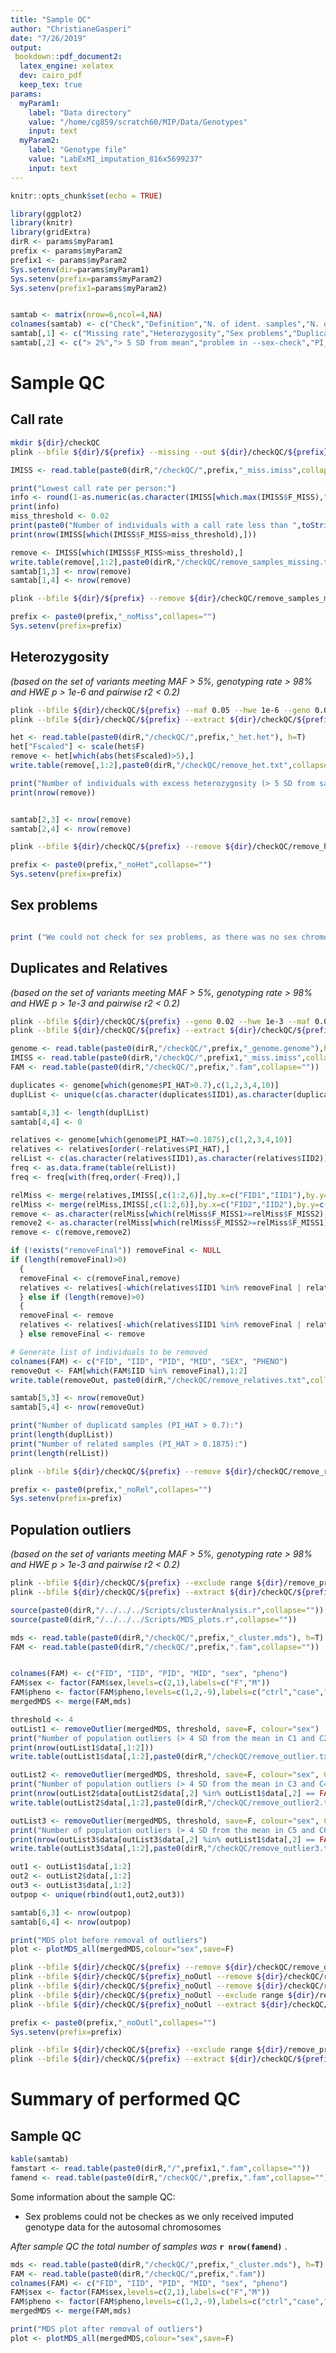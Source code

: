 ```yaml
---
title: "Sample QC"
author: "ChristianeGasperi"
date: "7/26/2019"
output: 
 bookdown::pdf_document2:
  latex_engine: xelatex
  dev: cairo_pdf
  keep_tex: true
params:
  myParam1:
    label: "Data directory"
    value: "/home/cg859/scratch60/MIP/Data/Genotypes"
    input: text
  myParam2:
    label: "Genotype file"
    value: "LabExMI_imputation_816x5699237"
    input: text
---
```


```r
knitr::opts_chunk$set(echo = TRUE)
```


```r
library(ggplot2)
library(knitr)
library(gridExtra)
dirR <- params$myParam1
prefix <- params$myParam2
prefix1 <- params$myParam2
Sys.setenv(dir=params$myParam1)
Sys.setenv(prefix=params$myParam2)
Sys.setenv(prefix1=params$myParam2)


samtab <- matrix(nrow=6,ncol=4,NA)
colnames(samtab) <- c("Check","Definition","N. of ident. samples","N. of removed samples")
samtab[,1] <- c("Missing rate","Heterozygosity","Sex problems","Duplicates","Relatives","Population outliers")
samtab[,2] <- c("> 2%","> 5 SD from mean","problem in --sex-check","PI_HAT > 0.7","PI_HAT > 0.1875"," > 4SD from mean in MDS comp. 1-6")


```

# Sample QC

## Call rate

```bash
mkdir ${dir}/checkQC
plink --bfile ${dir}/${prefix} --missing --out ${dir}/checkQC/${prefix}_miss
```

```r
IMISS <- read.table(paste0(dirR,"/checkQC/",prefix,"_miss.imiss",collapse=""),h=T)

print("Lowest call rate per person:")
info <- round(1-as.numeric(as.character(IMISS[which.max(IMISS$F_MISS),"F_MISS"])),3)
print(info)
miss_threshold <- 0.02
print(paste0("Number of individuals with a call rate less than ",toString(1-miss_threshold),":",collapse=""))
print(nrow(IMISS[which(IMISS$F_MISS>miss_threshold),]))

remove <- IMISS[which(IMISS$F_MISS>miss_threshold),]
write.table(remove[,1:2],paste0(dirR,"/checkQC/remove_samples_missing.txt",collapse=""),sep="\t",row.names=F,quote=F,col.names=F)
samtab[1,3] <- nrow(remove)
samtab[1,4] <- nrow(remove)
```

```bash
plink --bfile ${dir}/${prefix} --remove ${dir}/checkQC/remove_samples_missing.txt --make-bed --out ${dir}/checkQC/${prefix}_noMiss
```

```r
prefix <- paste0(prefix,"_noMiss",collapes="")
Sys.setenv(prefix=prefix)
```

## Heterozygosity
*(based on the set of variants meeting MAF > 5%, genotyping rate > 98% and HWE p > 1e-6 and pairwise r2 < 0.2)*

```bash
plink --bfile ${dir}/checkQC/${prefix} --maf 0.05 --hwe 1e-6 --geno 0.02 --indep-pairwise 200 100 0.2 --make-bed --out ${dir}/checkQC/${prefix}_prunedHET
plink --bfile ${dir}/checkQC/${prefix} --extract ${dir}/checkQC/${prefix}_prunedHET.prune.in --het --out ${dir}/checkQC/${prefix}_het
```

```r

het <- read.table(paste0(dirR,"/checkQC/",prefix,"_het.het"), h=T)
het["Fscaled"] <- scale(het$F)
remove <- het[which(abs(het$Fscaled)>5),]
write.table(remove[,1:2],paste0(dirR,"/checkQC/remove_het.txt",collapse=""),sep="\t",row.names=F,quote=F,col.names=F)

print("Number of individuals with excess heterozygosity (> 5 SD from sample mean):")
print(nrow(remove))


samtab[2,3] <- nrow(remove)
samtab[2,4] <- nrow(remove)

```

```bash
plink --bfile ${dir}/checkQC/${prefix} --remove ${dir}/checkQC/remove_het.txt --make-bed --out ${dir}/checkQC/${prefix}_noHet
```

```r
prefix <- paste0(prefix,"_noHet",collapse="")
Sys.setenv(prefix=prefix)
```

## Sex problems

```bash
```

```r
print ("We could not check for sex problems, as there was no sex chromosome data available.")

```

## Duplicates and Relatives
*(based on the set of variants meeting MAF > 5%, genotyping rate > 98% and HWE p > 1e-3 and pairwise r2 < 0.2)*

```bash
plink --bfile ${dir}/checkQC/${prefix} --geno 0.02 --hwe 1e-3 --maf 0.05 --indep-pairwise 200 100 0.2 --out ${dir}/checkQC/${prefix}_prunedREL
plink --bfile ${dir}/checkQC/${prefix} --extract ${dir}/checkQC/${prefix}_prunedREL.prune.in --genome --min 0.0625 --out ${dir}/checkQC/${prefix}_genome
```

```r
genome <- read.table(paste0(dirR,"/checkQC/",prefix,"_genome.genome"),h=T)
IMISS <- read.table(paste0(dirR,"/checkQC/",prefix1,"_miss.imiss",collapse=""),h=T)
FAM <- read.table(paste0(dirR,"/checkQC/",prefix,".fam",collapse=""))

duplicates <- genome[which(genome$PI_HAT>0.7),c(1,2,3,4,10)]
duplList <- unique(c(as.character(duplicates$IID1),as.character(duplicates$IID2)))

samtab[4,3] <- length(duplList)
samtab[4,4] <- 0

relatives <- genome[which(genome$PI_HAT>=0.1875),c(1,2,3,4,10)] 
relatives <- relatives[order(-relatives$PI_HAT),]
relList <- c(as.character(relatives$IID1),as.character(relatives$IID2))
freq <- as.data.frame(table(relList))
freq <- freq[with(freq,order(-Freq)),]

relMiss <- merge(relatives,IMISS[,c(1:2,6)],by.x=c("FID1","IID1"),by.y=c("FID","IID"))
relMiss <- merge(relMiss,IMISS[,c(1:2,6)],by.x=c("FID2","IID2"),by.y=c("FID","IID"),suffix=c("1","2"),all.x=T)
remove <- as.character(relMiss[which(relMiss$F_MISS1>=relMiss$F_MISS2),]$IID1)
remove2 <- as.character(relMiss[which(relMiss$F_MISS2>=relMiss$F_MISS1),]$IID2)
remove <- c(remove,remove2)

if (!exists("removeFinal")) removeFinal <- NULL
if (length(removeFinal)>0)
  {
  removeFinal <- c(removeFinal,remove)
  relatives <- relatives[-which(relatives$IID1 %in% removeFinal | relatives$IID2 %in% removeFinal),]
  } else if (length(remove)>0)
  {
  removeFinal <- remove
  relatives <- relatives[-which(relatives$IID1 %in% removeFinal | relatives$IID2 %in% removeFinal),]
  } else removeFinal <- remove

# Generate list of individuals to be removed
colnames(FAM) <- c("FID", "IID", "PID", "MID", "SEX", "PHENO")
removeOut <- FAM[which(FAM$IID %in% removeFinal),1:2]
write.table(removeOut, paste0(dirR,"/checkQC/remove_relatives.txt",collapse=""), c=F, r=F, qu=F)

samtab[5,3] <- nrow(removeOut)
samtab[5,4] <- nrow(removeOut)

print("Number of duplicatd samples (PI_HAT > 0.7):")
print(length(duplList))
print("Number of related samples (PI_HAT > 0.1875):")
print(length(relList))
```

```bash
plink --bfile ${dir}/checkQC/${prefix} --remove ${dir}/checkQC/remove_relatives.txt --make-bed --out ${dir}/checkQC/${prefix}_noRel
```

```r
prefix <- paste0(prefix,"_noRel",collapes="")
Sys.setenv(prefix=prefix)
```

## Population outliers 
*(based on the set of variants meeting MAF > 5%, genotyping rate > 98% and HWE p > 1e-3 and pairwise r2 < 0.2)*

```bash
plink --bfile ${dir}/checkQC/${prefix} --exclude range ${dir}/remove_prune.txt --geno 0.02 --hwe 1e-3 --maf 0.05 --set-hh-missing --indep-pairwise 200 100 0.2 --out ${dir}/checkQC/${prefix}_prunedMDS
plink --bfile ${dir}/checkQC/${prefix} --extract ${dir}/checkQC/${prefix}_prunedMDS.prune.in --cluster --mds-plot 10 eigendecomp --out ${dir}/checkQC/${prefix}_cluster
```

```r
source(paste0(dirR,"/../../../Scripts/clusterAnalysis.r",collapse=""))
source(paste0(dirR,"/../../../Scripts/MDS_plots.r",collapse=""))

mds <- read.table(paste0(dirR,"/checkQC/",prefix,"_cluster.mds"), h=T)
FAM <- read.table(paste0(dirR,"/checkQC/",prefix,".fam",collapse=""))


colnames(FAM) <- c("FID", "IID", "PID", "MID", "sex", "pheno")
FAM$sex <- factor(FAM$sex,levels=c(2,1),labels=c("F","M"))
FAM$pheno <- factor(FAM$pheno,levels=c(1,2,-9),labels=c("ctrl","case","unknown"))
mergedMDS <- merge(FAM,mds)

threshold <- 4
outList1 <- removeOutlier(mergedMDS, threshold, save=F, colour="sex")
print("Number of population outliers (> 4 SD from the mean in C1 and C2):")
print(nrow(outList1$data[,1:2]))
write.table(outList1$data[,1:2],paste0(dirR,"/checkQC/remove_outlier.txt",collapse=""),c=F,r=F,qu=F)

outList2 <- removeOutlier(mergedMDS, threshold, save=F, colour="sex", C1="C3", C2="C4")
print("Number of population outliers (> 4 SD from the mean in C3 and C4):")
print(nrow(outList2$data[outList2$data[,2] %in% outList1$data[,2] == FALSE,1:2]))
write.table(outList2$data[,1:2],paste0(dirR,"/checkQC/remove_outlier2.txt",collapse=""),c=F,r=F,qu=F)

outList3 <- removeOutlier(mergedMDS, threshold, save=F, colour="sex", C1="C5", C2="C6")
print("Number of population outliers (> 4 SD from the mean in C5 and C6):")
print(nrow(outList3$data[outList3$data[,2] %in% outList1$data[,2] == FALSE & outList3$data[,2] %in% outList2$data[,2] == FALSE,1:2]))
write.table(outList3$data[,1:2],paste0(dirR,"/checkQC/remove_outlier3.txt",collapse=""),c=F,r=F,qu=F)

out1 <- outList1$data[,1:2]
out2 <- outList2$data[,1:2]
out3 <- outList3$data[,1:2]
outpop <- unique(rbind(out1,out2,out3))

samtab[6,3] <- nrow(outpop)
samtab[6,4] <- nrow(outpop)

print("MDS plot before removal of outliers")
plot <- plotMDS_all(mergedMDS,colour="sex",save=F)
```


```bash
plink --bfile ${dir}/checkQC/${prefix} --remove ${dir}/checkQC/remove_outlier.txt --make-bed --out ${dir}/checkQC/${prefix}_noOutl
plink --bfile ${dir}/checkQC/${prefix}_noOutl --remove ${dir}/checkQC/remove_outlier2.txt --make-bed --out ${dir}/checkQC/${prefix}_noOutl
plink --bfile ${dir}/checkQC/${prefix}_noOutl --remove ${dir}/checkQC/remove_outlier3.txt --make-bed --out ${dir}/checkQC/${prefix}_noOutl
plink --bfile ${dir}/checkQC/${prefix}_noOutl --exclude range ${dir}/remove_prune.txt --geno 0.02 --hwe 1e-3 --maf 0.05 --set-hh-missing --indep-pairwise 200 100 0.2 --out ${dir}/checkQC/${prefix}_noOutl_prunedMDS
plink --bfile ${dir}/checkQC/${prefix}_noOutl --extract ${dir}/checkQC/${prefix}_noOutl_prunedMDS.prune.in --cluster --mds-plot 10 eigendecomp --out ${dir}/checkQC/${prefix}_noOutl_cluster
```

```r
prefix <- paste0(prefix,"_noOutl",collapes="")
Sys.setenv(prefix=prefix)
```


```bash
plink --bfile ${dir}/checkQC/${prefix} --exclude range ${dir}/remove_prune.txt --geno 0.02 --hwe 1e-3 --maf 0.05 --set-hh-missing --indep-pairwise 200 100 0.2 --out ${dir}/checkQC/${prefix}_prunedMDS
plink --bfile ${dir}/checkQC/${prefix} --extract ${dir}/checkQC/${prefix}_prunedMDS.prune.in --cluster --mds-plot 10 eigendecomp --out ${dir}/checkQC/${prefix}_cluster
```


# Summary of performed QC

## Sample QC

```r
kable(samtab)
famstart <- read.table(paste0(dirR,"/",prefix1,".fam",collapse=""))
famend <- read.table(paste0(dirR,"/checkQC/",prefix,".fam",collapse=""))
```

Some information about the sample QC: 

- Sex problems could not be checkes as we only received imputed genotype data for the autosomal chromosomes

*After sample QC the total number of samples was* **`r nrow(famend)`** .

```r
mds <- read.table(paste0(dirR,"/checkQC/",prefix,"_cluster.mds"), h=T)
FAM <- read.table(paste0(dirR,"/checkQC/",prefix,".fam"))
colnames(FAM) <- c("FID", "IID", "PID", "MID", "sex", "pheno")
FAM$sex <- factor(FAM$sex,levels=c(2,1),labels=c("F","M"))
FAM$pheno <- factor(FAM$pheno,levels=c(1,2,-9),labels=c("ctrl","case","unknown"))
mergedMDS <- merge(FAM,mds)

print("MDS plot after removal of outliers")
plot <- plotMDS_all(mergedMDS,colour="sex",save=F)
```








